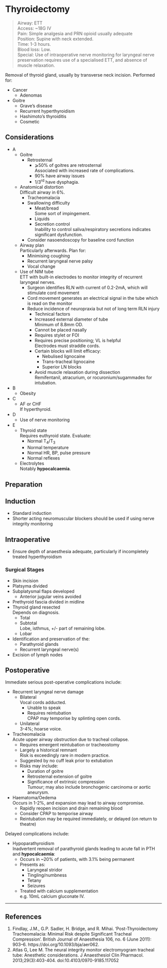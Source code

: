 # Thyroidectomy

>Airway: ETT <br>
>Access: ~18G IV <br>
>Pain: Simple analgesia and PRN opioid usually adequate <br>
>Position: Supine with neck extended. <br>
>Time: 1-3 hours. <br>
>Blood loss: Low. <br>
>Special: Use of intraoperative nerve monitoring for laryngeal nerve preservation requires use of a specialised ETT, and absence of muscle relaxation. <br>


Removal of thyroid gland, usually by transverse neck incision. Performed for:

* Cancer
	* Adenomas
* Goitre
	* Grave's disease
	* Recurrent hyperthyroidism
	* Hashimoto's thyroiditis
	* Cosmetic

## Considerations

* A
	* Goitre
		* Retrosternal
			* ⩾50% of goitres are retrosternal  
			Associated with increased rate of complications.
			* 90% have airway issues
			* 1/3^rd^ have dysphagia.
	* Anatomical distortion  
	Difficult airway in 6%.
		* Tracheomalacia
		* Swallowing difficulty
			* Meat/bread  
			Some sort of impingement.
			* Liquids
			* Secretion control  
			Inability to control saliva/respiratory secretions indicates significant dysfunction.
		* Consider nasoendoscopy for baseline cord function
	* Airway plan  
	Particularly afterwards. Plan for:
		* Minimising coughing
		* Recurrent laryngeal nerve palsy
		* Vocal change
	* Use of NIM tube  
	ETT with built-in electrodes to monitor integrity of recurrent laryngeal nerves.
		* Surgeon identifies RLN with current of 0.2-2mA, which will stimulate cord movement  
		* Cord movement generates an electrical signal in the tube which is read on the monitor
		* Reduce incidence of neuropraxia but not of long term RLN injury  
			* Technical factors
			* Increased external diameter of tube  
			Minimum of 8.8mm OD.
			* Cannot be placed nasally
			* Requires stylet or FOI
			* Requires precise positioning; VL is helpful  
			Electrodes must straddle cords. 
			* Certain blocks will limit efficacy:
				* Nebulised lignocaine
				* Trans-tracheal lignocaine
				* Superior LN blocks
			* Avoid muscle relaxation during dissection  
			Remifentanil, atracurium, or rocuronium/sugammadex for intubation.
* B
	* Obesity
* C
	* AF or CHF  
	If hyperthyroid.
* D
	* Use of nerve monitoring
* E
	* Thyroid state  
	Requires euthyroid state. Evaluate:
		* Normal T~4~/T~3~
		* Normal temperature
		* Normal HR, BP, pulse pressure
		* Normal reflexes
	* Electrolytes  
	Notably **hypocalcaemia**.


## Preparation

## Induction

* Standard induction
* Shorter acting neuromuscular blockers should be used if using nerve integrity monitoring

## Intraoperative

* Ensure depth of anaesthesia adequate, particularly if incompletely treated hyperthyroidism


### Surgical Stages

* Skin incision
* Platsyma divided
* Subplatysmal flaps developed
	* Anterior jugular veins avoided
* Prethyroid fascia divided in midline
* Thyroid gland resected  
Depends on diagnosis.
	* Total
	* Subtotal  
	Lobe, isthmus, +/- part of remaining lobe.
	* Lobar
* Identification and preservation of the:
	* Parathyroid glands
	* Recurrent laryngeal nerve(s)
* Excision of lymph nodes

## Postoperative

Immediate serious post-operative complications include:

* Recurrent laryngeal nerve damage
	* Bilateral  
	Vocal cords adducted.
		* Unable to speak
		* Requires reintubation  
		CPAP may temporise by splinting open cords.
	* Unilateral  
	3-4%; hoarse voice.
* Tracheomalacia  
Acute upper airway obstruction due to tracheal collapse.
	* Requires emergent reintubation or tracheostomy
	* Largely a historical remnant  
	Risk is exceedingly rare in modern practice.
	* Suggested by no cuff leak prior to extubation
	* Risks may include:
		* Duration of goitre
		* Retrosternal extension of goitre
		* Significance of extrinsic compression  
		Tumour; may also include bronchogenic carcinoma or aortic aneurysm.
* Haematoma/Oedema  
Occurs in 1-2%, and expansion may lead to airway compromise.
	* Rapidly reopen incision and drain remaining blood
	* Consider CPAP to temporise airway
	* Reintubation may be required immediately, or delayed (on return to theatre)



Delayed complications include:

* Hypoparathyroidism  
Inadvertent removal of parathyroid glands leading to acute fall in PTH and **hypocalcaemia**:
	* Occurs in ~20% of patients, with 3.1% being permanent
	* Presents as:
		* Laryngeal stridor
		* Tingling/numbness
		* Tetany
		* Seizures
	* Treated with calcium supplementation  
	e.g. 10mL calcium gluconate IV.


---

## References

1. Findlay, J.M., G.P. Sadler, H. Bridge, and R. Mihai. ‘Post-Thyroidectomy Tracheomalacia: Minimal Risk despite Significant Tracheal Compression’. British Journal of Anaesthesia 106, no. 6 (June 2011): 903–6. https://doi.org/10.1093/bja/aer062.
2. Atlas G, Lee M. The neural integrity monitor electromyogram tracheal tube: Anesthetic considerations. J Anaesthesiol Clin Pharmacol. 2013;29(3):403-404. doi:10.4103/0970-9185.117052

